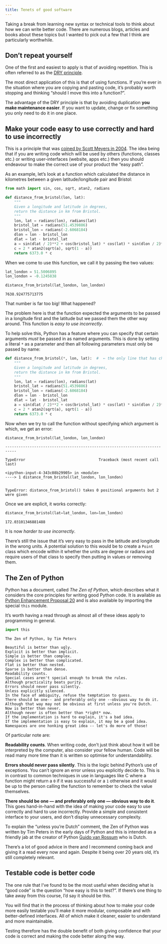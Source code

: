 ```yaml
---
title: Tenets of good software
---
```




Taking a break from learning new syntax or technical tools to think about how we can write better code. There are numerous blogs, articles and books about these topics but I wanted to pick out a few that I think are particularly worthwhile.

## Don't repeat yourself

One of the first and easiest to apply is that of avoiding repetition. This is often referred to as the [DRY principle](https://en.wikipedia.org/wiki/Don%27t_repeat_yourself).

The most direct application of this is that of using functions. If you're ever in the situation where you are copying and pasting code, it's probably worth stopping and thinking "should I move this into a function?".

The advantage of the DRY principle is that by avoiding duplication **you make maintenance easier**. If you want to update, change or fix something you only need to do it in one place.

## Make your code easy to use correctly and hard to use incorrectly

This is a principle that was [coined by Scott Meyers in 2004](https://doi.org/10.1109/MS.2004.29). The idea being that if you are writing code which will be used by others (functions, classes etc.) or writing user-interfaces (website, apps etc.) then you should endeavour to make the correct use of your product the "easy path".

As an example, let's look at a function which calculated the distance in kilometres between a given latitude/longitude pair and Bristol:


```python
from math import sin, cos, sqrt, atan2, radians

def distance_from_bristol(lon, lat):
    """
    Given a longitude and latitude in degrees,
    return the distance in km from Bristol.
    """
    lon, lat = radians(lon), radians(lat)
    bristol_lat = radians(51.4539886)
    bristol_lon = radians(-2.6068184)
    dlon = lon - bristol_lon
    dlat = lat - bristol_lat
    a = sin(dlat / 2)**2 + cos(bristol_lat) * cos(lat) * sin(dlon / 2)**2
    c = 2 * atan2(sqrt(a), sqrt(1 - a))
    return 6373.0 * c
```

When we come to use this function, we call it by passing the two values:


```python
lat_london = 51.5006895
lon_london = -0.1245838

distance_from_bristol(lat_london, lon_london)
```


    7638.924775713775



That number is far too big! What happened?

The problem here is that the function expected the arguments to be passed in a longitude first and the latitude but we passed them the other way around. This function is *easy to use incorrectly*.

To help solve this, Python has a feature where you can specify that certain arguments *must* be passed in as named arguments. This is done by setting a literal `*` as a parameter and then all following parameters must only be passed by name:


```python
def distance_from_bristol(*, lon, lat):  #  ← the only line that has changed
    """
    Given a longitude and latitude in degrees,
    return the distance in km from Bristol.
    """
    lon, lat = radians(lon), radians(lat)
    bristol_lat = radians(51.4539886)
    bristol_lon = radians(-2.6068184)
    dlon = lon - bristol_lon
    dlat = lat - bristol_lat
    a = sin(dlat / 2)**2 + cos(bristol_lat) * cos(lat) * sin(dlon / 2)**2
    c = 2 * atan2(sqrt(a), sqrt(1 - a))
    return 6373.0 * c
```

Now when we try to call the function without specifying which argument is which, we get an error:


```python
distance_from_bristol(lat_london, lon_london)
```


    ---------------------------------------------------------------------------

    TypeError                                 Traceback (most recent call last)

    <ipython-input-4-343c08b29905> in <module>
    ----> 1 distance_from_bristol(lat_london, lon_london)
    

    TypeError: distance_from_bristol() takes 0 positional arguments but 2 were given


Once we are explicit, it works correctly:


```python
distance_from_bristol(lat=lat_london, lon=lon_london)
```




    172.03101346881488



It is now *harder to use incorrectly*.

There's still the issue that it's very easy to pass in the latitude and longitude in the wrong units. A potential solution to this would be to create a `Point` class which encode within it whether the units are degree or radians and require users of that class to specify then putting in values or removing them.

## The Zen of Python

Python has a document, called *The Zen of Python*, which describes what it considers the core principles for writing good Python code. It is available as [Python Enhancement Proposal 20](https://www.python.org/dev/peps/pep-0020/) and is also available by importing the special `this` module.

It's worth having a read through as almost all of these ideas apply to programming in general.


```python
import this
```

    The Zen of Python, by Tim Peters
    
    Beautiful is better than ugly.
    Explicit is better than implicit.
    Simple is better than complex.
    Complex is better than complicated.
    Flat is better than nested.
    Sparse is better than dense.
    Readability counts.
    Special cases aren't special enough to break the rules.
    Although practicality beats purity.
    Errors should never pass silently.
    Unless explicitly silenced.
    In the face of ambiguity, refuse the temptation to guess.
    There should be one-- and preferably only one --obvious way to do it.
    Although that way may not be obvious at first unless you're Dutch.
    Now is better than never.
    Although never is often better than *right* now.
    If the implementation is hard to explain, it's a bad idea.
    If the implementation is easy to explain, it may be a good idea.
    Namespaces are one honking great idea -- let's do more of those!


Of particular note are:


**Readability counts**.
When writing code, don't just think about how it will be interpreted by the computer, also consider your fellow human. Code will be read many more time than it is written so optimise for understandability.
    
**Errors should never pass silently**.
This is the logic behind Python's use of exceptions. You can't ignore an error unless you explicitly decide to. This is in contrast to common techniques in use in languages like C where a function might return a `0` if it was successful or a `1` otherwise and it would be up to the person calling the function to remember to check the value themselves.
    
**There should be one — and preferably only one — obvious way to do it**.
This goes hand-in-hand with the idea of making your code easy to use correctly and hard to use incorrectly. Provide a simple and consistent interface to your users, and don't display unnecessary complexity.


To explain the "unless you're Dutch" comment, the Zen of Python was written by Tim Peters in the early days of Python and this is intended as a friendly jab at the creator of Python [Guido van Rossum](https://en.wikipedia.org/wiki/Guido_van_Rossum) who is Dutch.

There's a lot of good advice in there and I recommend coming back and giving it a read every now and again. Despite it being over 20 years old, it's still completely relevant.

## Testable code is better code

The one rule that I've found to be the most useful when deciding what is "good code" is the question "how easy is this to test?". If there's one thing to take away from this course, I'd say it should be this.

You will find that in the process of thinking about how to make your code more easily testable you'll make it more modular, composable and with better-defined interfaces. All of which make it cleaner, easier to understand and more maintainable.

Testing therefore has the double benefit of both giving confidence that your code is correct and making the code better along the way.
